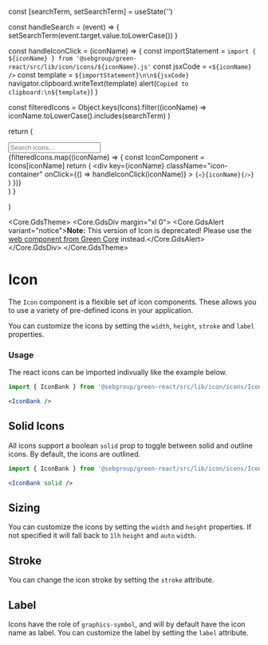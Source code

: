 
  const [searchTerm, setSearchTerm] = useState('')

  const handleSearch = (event) => {
    setSearchTerm(event.target.value.toLowerCase())
  }

  const handleIconClick = (iconName) => {
    const importStatement = `import { ${iconName} } from '@sebgroup/green-react/src/lib/icon/icons/${iconName}.js'`
    const jsxCode = `<${iconName} />`
    const template = `${importStatement}\n\n${jsxCode}`
    navigator.clipboard.writeText(template)
    alert(`Copied to clipboard:\n${template}`)
  }

  const filteredIcons = Object.keys(Icons).filter((iconName) =>
    iconName.toLowerCase().includes(searchTerm)
  )

  return (
    <div className="custom-card-storybook">
      <Styles />
      <input
        type="text"
        id="icon-search"
        placeholder="Search icons..."
        onChange={handleSearch}
      />
      <div className="icon-showcase">
        {filteredIcons.map((iconName) => {
          const IconComponent = Icons[iconName]
          return (
            <div
              key={iconName}
              className="icon-container"
              onClick={() => handleIconClick(iconName)}
            >
              <IconComponent />
              <code>{`<`}{iconName}{`/>`}</code>
            </div>
          )
        })}
      </div>
    </div>
  )
}

  <style>
    {`
    .custom-card-storybook .icon-showcase {
      display: grid;
      grid-template-columns: repeat(auto-fill, minmax(180px, 1fr));
      gap: 24px;
    }
    .custom-card-storybook .icon-container {
      display: flex;
      flex-direction: column;
      align-items: center;
      cursor: pointer;
      gap: 20px;
      border-radius: 8px;
      border: 1px solid #ececec;
      padding: 32px 24px;
    }

    code {
      font-size: 10px;
    }

    .custom-card-storybook input#icon-search {
      margin-bottom: 1rem;
      padding: 0.5rem;
      width: 100%;
      box-sizing: border-box;
    }
  `}
  </style>
)

<Meta of={IconStories} />

<Core.GdsTheme>
  <Core.GdsDiv margin="xl 0">
    <Core.GdsAlert variant="notice">**Note:** This version of Icon is deprecated! Please use the [web component from Green Core](https://storybook.seb.io/latest/core/?path=/docs/components-icon--docs) instead.</Core.GdsAlert>
  </Core.GdsDiv>
</Core.GdsTheme>

# Icon

The `Icon` component is a flexible set of icon components. These allows you to use a variety of pre-defined icons in your application.

You can customize the icons by setting the `width`, `height`, `stroke` and `label` properties.

### Usage

The react icons can be imported indivually like the example below.

```jsx
import { IconBank } from '@sebgroup/green-react/src/lib/icon/icons/IconBank.js'

<IconBank />
```

<Canvas>
  <Story of={IconStories.Default} />
</Canvas>

## Solid Icons

All icons support a boolean `solid` prop to toggle between solid and outline icons. By default, the icons are outlined.

```jsx
import { IconBank } from '@sebgroup/green-react/src/lib/icon/icons/IconBank.js'

<IconBank solid />
```

<Canvas>
  <IconBank />

  <IconBank solid />
</Canvas>

## Sizing

You can customize the icons by setting the `width` and `height` properties. If not specified it will fall back to  `1lh` `height` and `auto` `width`.

<Canvas>
  <IconBank width="24" height="24" />

  <IconBank width="48" height="48" />

  <IconBank width="84" height="84" />
</Canvas>

## Stroke

You can change the icon stroke by setting the `stroke` attribute.

<Canvas>
  <IconBank stroke="2" />
</Canvas>

## Label

Icons have the role of `graphics-symbol`, and will by default have the icon name as label. You can customize the label by setting the `label` attribute.

<Canvas>
  <IconRocket label="This is the label for Rocket Icon" />
</Canvas>
